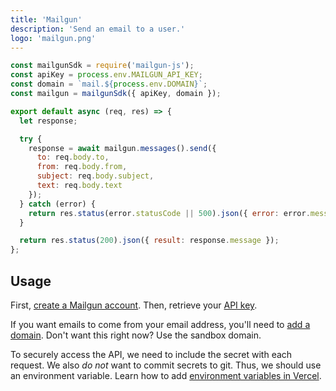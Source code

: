 ```yaml
---
title: 'Mailgun'
description: 'Send an email to a user.'
logo: 'mailgun.png'
---
```


```js
const mailgunSdk = require('mailgun-js');
const apiKey = process.env.MAILGUN_API_KEY;
const domain = `mail.${process.env.DOMAIN}`;
const mailgun = mailgunSdk({ apiKey, domain });

export default async (req, res) => {
  let response;

  try {
    response = await mailgun.messages().send({
      to: req.body.to,
      from: req.body.from,
      subject: req.body.subject,
      text: req.body.text
    });
  } catch (error) {
    return res.status(error.statusCode || 500).json({ error: error.message });
  }

  return res.status(200).json({ result: response.message });
};
```

## Usage

<Step number={1} title="Create Mailgun Account" />

First, [create a Mailgun account](https://signup.mailgun.com/new/signup). Then, retrieve your [API key](https://app.mailgun.com/app/account/security/api_keys).

<Step number={2} title="Add & Verify Domain" />

If you want emails to come from your email address, you'll need to [add a domain](https://app.mailgun.com/app/sending/domains/new).
Don't want this right now? Use the sandbox domain.

<Step number={3} title="Add Environment Variables" />

To securely access the API, we need to include the secret with each request.
We also _do not_ want to commit secrets to git. Thus, we should use an environment variable.
Learn how to add [environment variables in Vercel](https://vercel.com/docs/environment-variables).
